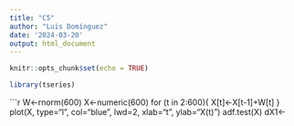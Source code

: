 ```yaml
---
title: "C5"
author: "Luis Domínguez"
date: '2024-03-20'
output: html_document
---
```


```r
knitr::opts_chunk$set(echo = TRUE)
```

```r
library(tseries)
```

```r
W<-rnorm(600)
X<-numeric(600)
for (t in 2:600){
  X[t]<-X[t-1]+W[t]
}
plot(X, type="l", col="blue", lwd=2, xlab="t", ylab="X(t)")
adf.test(X)
dX1<-